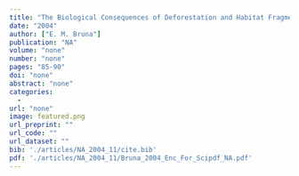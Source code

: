 ```yaml
---
title: "The Biological Consequences of Deforestation and Habitat Fragmentation."
date: "2004"
author: ["E. M. Bruna"]
publication: "NA"
volume: "none"
number: "none"
pages: "85-90"
doi: "none"
abstract: "none"
categories: 
  - 
url: "none"
image: featured.png
url_preprint: ""
url_code: ""
url_dataset: ""
bib: './articles/NA_2004_11/cite.bib'
pdf: './articles/NA_2004_11/Bruna_2004_Enc_For_Scipdf_NA.pdf'
---
```

